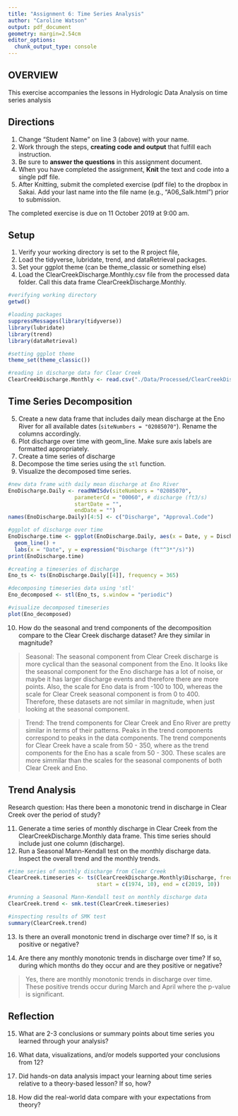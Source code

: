 ```yaml
---
title: "Assignment 6: Time Series Analysis"
author: "Caroline Watson"
output: pdf_document
geometry: margin=2.54cm
editor_options: 
  chunk_output_type: console
---
```


## OVERVIEW

This exercise accompanies the lessons in Hydrologic Data Analysis on time series analysis

## Directions
1. Change "Student Name" on line 3 (above) with your name.
2. Work through the steps, **creating code and output** that fulfill each instruction.
3. Be sure to **answer the questions** in this assignment document.
4. When you have completed the assignment, **Knit** the text and code into a single pdf file.
5. After Knitting, submit the completed exercise (pdf file) to the dropbox in Sakai. Add your last name into the file name (e.g., "A06_Salk.html") prior to submission.

The completed exercise is due on 11 October 2019 at 9:00 am.

## Setup

1. Verify your working directory is set to the R project file, 
2. Load the tidyverse, lubridate, trend, and dataRetrieval packages. 
3. Set your ggplot theme (can be theme_classic or something else)
4. Load the ClearCreekDischarge.Monthly.csv file from the processed data folder. Call this data frame ClearCreekDischarge.Monthly.

```r
#verifying working directory
getwd()

#loading packages
suppressMessages(library(tidyverse))
library(lubridate)
library(trend)
library(dataRetrieval)

#setting ggplot theme
theme_set(theme_classic())

#reading in discharge data for Clear Creek
ClearCreekDischarge.Monthly <- read.csv("./Data/Processed/ClearCreekDischarge.Monthly.csv")

```

## Time Series Decomposition
5. Create a new data frame that includes daily mean discharge at the Eno River for all available dates (`siteNumbers = "02085070"`). Rename the columns accordingly.
6. Plot discharge over time with geom_line. Make sure axis labels are formatted appropriately.
7. Create a time series of discharge
8. Decompose the time series using the `stl` function.
9. Visualize the decomposed time series.
```r
#new data frame with daily mean discharge at Eno River
EnoDischarge.Daily <- readNWISdv(siteNumbers = "02085070",
                     parameterCd = "00060", # discharge (ft3/s)
                     startDate = "",
                     endDate = "")
names(EnoDischarge.Daily)[4:5] <- c("Discharge", "Approval.Code")

#ggplot of discharge over time
EnoDischarge.time <- ggplot(EnoDischarge.Daily, aes(x = Date, y = Discharge)) +
  geom_line() +
  labs(x = "Date", y = expression("Discharge (ft"^3*"/s)"))
print(EnoDischarge.time)

#creating a timeseries of discharge
Eno_ts <- ts(EnoDischarge.Daily[[4]], frequency = 365)

#decomposing timeseries data using 'stl'
Eno_decomposed <- stl(Eno_ts, s.window = "periodic")

#visualize decomposed timeseries
plot(Eno_decomposed)

```

10. How do the seasonal and trend components of the decomposition compare to the Clear Creek discharge dataset? Are they similar in magnitude?

> Seasonal: The seasonal component from Clear Creek discharge is more cyclical than the seasonal component from the Eno. It looks like the seasonal component for the Eno discharge has a lot of noise, or maybe it has larger discharge events and therefore there are more points. Also, the scale for Eno data is from -100 to 100, whereas the scale for Clear Creek seasonal component is from 0 to 400. Therefore, these datasets are not similar in magnitude, when just looking at the seasonal component. 

> Trend: The trend components for Clear Creek and Eno River are pretty similar in terms of their patterns. Peaks in the trend components correspond to peaks in the data components. The trend components for Clear Creek have a scale from 50 - 350, where as the trend components for the Eno has a scale from 50 - 300. These scales are more simmilar than the scales for the seasonal components of both Clear Creek and Eno.

## Trend Analysis
Research question: Has there been a monotonic trend in discharge in Clear Creek over the period of study?

11. Generate a time series of monthly discharge in Clear Creek from the ClearCreekDischarge.Monthly data frame. This time series should include just one column (discharge). 
12. Run a Seasonal Mann-Kendall test on the monthly discharge data. Inspect the overall trend and the monthly trends. 
```r
#time series of monthly discharge from Clear Creek
ClearCreek.timeseries <- ts(ClearCreekDischarge.Monthly$Discharge, frequency = 12,
                            start = c(1974, 10), end = c(2019, 10))

#running a Seasonal Mann-Kendall test on monthly discharge data
ClearCreek.trend <- smk.test(ClearCreek.timeseries)

#inspecting results of SMK test
summary(ClearCreek.trend)

```

13. Is there an overall monotonic trend in discharge over time? If so, is it positive or negative?

> 

14. Are there any monthly monotonic trends in discharge over time? If so, during which months do they occur and are they positive or negative?

> Yes, there are monthly monotonic trends in discharge over time. These positive trends occur during March and April where the p-value is significant. 

## Reflection
15. What are 2-3 conclusions or summary points about time series you learned through your analysis?

>

16. What data, visualizations, and/or models supported your conclusions from 12?

> 

17. Did hands-on data analysis impact your learning about time series relative to a theory-based lesson? If so, how?

>

18.	How did the real-world data compare with your expectations from theory?

>
